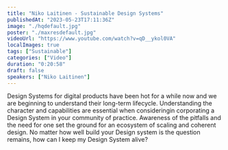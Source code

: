 ```yaml
---
title: "Niko Laitinen - Sustainable Design Systems"
publishedAt: "2023-05-23T17:11:36Z"
image: "./hqdefault.jpg"
poster: "./maxresdefault.jpg"
videoUrl: "https://www.youtube.com/watch?v=qD__ykol0VA"
localImages: true
tags: ["Sustainable"]
categories: ["Video"]
duration: "0:20:58"
draft: false
speakers: ["Niko Laitinen"]
---
```


Design Systems for digital products have been hot for a while now and we are beginning to understand their long-term lifecycle. Understanding the character and capabilities are essential when consideringin corporating a Design System in your community of practice. Awareness of the pitfalls and the need for one set the ground for an ecosystem of scaling and coherent design. No matter how well build your Design system is the question remains, how can I keep my Design System alive?

